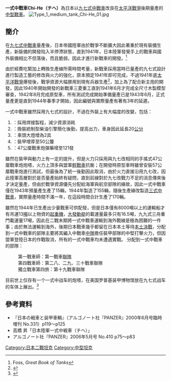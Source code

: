 {{Infobox Weapon
|name=一式中戰車Chi-He
|image=File:isshikityusensya.jpg
|image_size=250px
|caption=
|origin={{JAP}} 
|type=中型戰車 
<!-- 種類選擇 -->
|is_ranged=yes
|is_bladed=
|is_explosive=yes
|is_artillery=yes
|is_vehicle=yes
|is_missile=
|is_UK=
<!-- 服役記錄 -->
|service=1943 - 1945 
|used_by={{JAP}}
|wars= 
<!-- 生產歷史 -->
|designer=三菱重工
|design_date=1940-1943/6
|manufacturer=[[三菱重工|三菱重工]]<br />[[相模兵工廠|相模兵工廠]]
|unit_cost=
|production_date=1943-1944
|number=170 
|variants=
<!-- 基本規格 -->
|spec_label=
|weight=17.2公噸 
|length=5.7[[公尺|公尺]]
|part_length=2.3[[公尺|公尺]] 
|width=2.3公尺
|height=2.4公尺
|diameter=
|crew=4-5人
<!-- 投射武器規格 --> 
|cartridge= 47[[公厘|公厘]]
|caliber=
|action= 
|rate=
|velocity=
|range= 
|max_range=
|feed= 
|sights= 
<!-- 火炮規格 -->
|breech=
|recoil=
|carriage=
|elevation=
|traverse=
<!-- 刃器規格 --> 
|blade_type=
|hilt_type=
|sheath_type=
|head_type=
|haft_type=
<!-- 爆炸物內填炸藥規格 --> 
|filling=
|filling_weight=
|detonation=
|yield=
<!-- 車輛/飛彈 規格 -->
|armour=8-50公厘
|primary_armament=[[一式47公釐反戰車砲|一式49倍徑47公厘戰車炮]]1門<br />備彈121發
|secondary_armament=[[九七式車載重機槍|九七式車載重機槍]]2挺<br />備彈4220發
|engine={{link-ja|純制型100式|統制型一〇〇式発動機}}<br> 空冷式V型12[[汽缸|汽缸]][[四行程循環|四行程]][[柴油引擎|柴油引擎]]<br> 排氣量21,700cc
|engine_power=240馬力（2000轉/分時）
|transmission=
|payload_capacity=
|fuel_capacity=330公升
|pw_ratio=14馬力/噸
|suspension=
|clearance=
|vehicle_range=210km
|speed=44km/h
|guidance=
}}

'''一式中戰車Chi-He（チヘ）'''為日本以[[九七式中戰車|九七式中戰車]]改良在[[太平洋戰爭|太平洋戰爭]]後期量產的[[中型戰車|中型戰車]]。
[[File:Type_1_medium_tank_Chi-He_01.jpg|thumb]]

== 簡介 ==
在[[九七式中戰車|九七式中戰車]]量產後，日本帝國陸軍由於戰爭不斷擴大因此著重於現有裝備生產，新裝備的開發陷入半停滯狀態，直到1941年，日本陸軍發覺手上的戰車與國外裝備相比不但落後，而且脆弱，因此才進行新戰車的開發。<ref>Foss, ''Great Book of Tanks''</ref>

由於經費吃緊加上轉換生產線所需時間考量，新戰車採用當時已量產的九七式設計進行製造工藝的修改與火力的強化，原本預定1941年即可完成，不過1941年底[[太平洋戰爭|太平洋戰爭]]爆發後，戰爭資源大幅挪用到現有兵器生產<ref name="historyofwar.org">{{Cite web |url=http://www.historyofwar.org/articles/weapons_type_98_light_tank.html |title=History of War.org website |accessdate=2014-01-27 |archive-date=2013-10-19 |archive-url=https://web.archive.org/web/20131019115809/http://www.historyofwar.org/articles/weapons_type_98_light_tank.html |dead-url=no }}</ref>，加上為了配合新主炮的開發，因此1940年開始開發的新戰車三菱重工直到1941年6月才完成全尺寸木製模型審查，1942年8月完成原型車，所有測試完成開始準備量產已是1943年6月，正式量產更是直到1944年春季才開始，因此編號與實際量產有著有3年的延遲。

一式中戰車雖然採用九七式的設計，不過在外裝上有大幅度的改變，包括：
# ：採用焊接製程，減少資源消耗
# ：換裝統制型柴油引擎簡化後勤，提高出力，車身因此延長20[[公分|公分]]
# ：車頭大燈增為2具
# ：裝甲增厚至50公釐
# ：47公厘戰車炮彈藥增至121發

雖然在裝甲與動力上有一定的提升，但是火力只採用與九七改相同的手搖式47公厘戰車炮炮塔，火力上頂多與盟軍[[輕戰車|輕戰車]]抗衡；在開發時原型車時雖曾安裝57公厘戰車炮進行測試，但最後為了統一後勤因此取消，由於火力直接沿用九七改，因此陸軍高層對於是否量產始終有疑問，直到前線對於九七改戰力不足的消息傳來後才決定量產，但由於戰爭資源優先分配給海軍與航空部隊的緣故，因此一式中戰車僅在1943年預量產生產了15輛，1944年製造了155輛，隨後生產線改製造[[三式中戰車|三式中戰車]]，實際量產時間不滿一年，在這段時間合計生產了170輛。

雖然在1944年已生產出少量戰車可供配發，但是日本僅有8000噸以上的運輸船才有吊運13[[噸|噸]]以上物資的[[起重機|起重機]]，[[大發動艇|大發動艇]]的載運量最多只有16.5噸，九九式三舟重門載運量17噸，因此在二戰末期將一式中戰車運輸到海外戰線是極為困難的一件事；由於無法運輸到海外，後期日本戰車幾乎都留在日本本土等待[[本土決戰|本土決戰]]，分配到一式中戰車的部隊主要將其編入中戰車[[連|中隊]]擔任裝甲部隊的中堅打擊火力，但因盟軍登陸日本的作戰取消，所有的一式中戰車均未遭遇實戰。
分配到一式中戰車的部隊：
:第一戰車師：第一戰車[[團|聯隊]]
:第四戰車師：第二八、二九、三十戰車聯隊
:獨立戰車第四旅：第十九戰車聯隊

目前世上仅存有一个一式中战车的炮塔，在美国罗普基装甲博物馆放在九七式战车的车体上展出。<ref>{{cite web |url=http://www.ropkeyarmormuseum.com/gallery052005_1.htm |title=存档副本 |accessdate=2014-01-27 |deadurl=yes |archiveurl=https://web.archive.org/web/20140110061007/http://www.ropkeyarmormuseum.com/gallery052005_1.htm |archivedate=2014-01-10 }}</ref>

== 參考資料 ==
<references/>
* 『日本の戦車と装甲車輌』（アルゴノート社『PANZER』2000年6月号臨時増刊 No.331）p119～p125 
* 高橋 昇「日本陸軍一式中戦車（チヘ）」
* アルゴノート社『PANZER』2006年5月号 No.410 p75～p83 
{{WWIIJapaneseAFVs}}

[[Category:日本二戰坦克|Category:日本二戰坦克]]
[[Category:中型坦克|Category:中型坦克]]